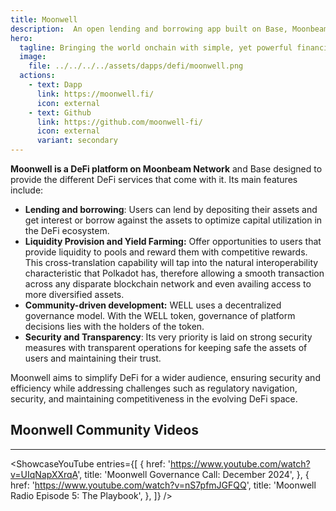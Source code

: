 ```yaml
---
title: Moonwell
description:  An open lending and borrowing app built on Base, Moonbeam, and Moonriver.
hero:
  tagline: Bringing the world onchain with simple, yet powerful financial tools. 
  image: 
    file: ../../../../assets/dapps/defi/moonwell.png
  actions:
    - text: Dapp
      link: https://moonwell.fi/
      icon: external
    - text: Github
      link: https://github.com/moonwell-fi/
      icon: external
      variant: secondary
---
```



**Moonwell is a DeFi platform on Moonbeam Network** and Base designed to provide the different DeFi services that come with it. Its main features include:

- **Lending and borrowing**: Users can lend by depositing their assets and get interest or borrow against the assets to optimize capital utilization in the DeFi ecosystem.
- **Liquidity Provision and Yield Farming:** Offer opportunities to users that provide liquidity to pools and reward them with competitive rewards. This cross-translation capability will tap into the natural interoperability characteristic that Polkadot has, therefore allowing a smooth transaction across any disparate blockchain network and even availing access to more diversified assets.
- **Community-driven development:** WELL uses a decentralized governance model. With the WELL token, governance of platform decisions lies with the holders of the token.
- **Security and Transparency**: Its very priority is laid on strong security measures with transparent operations for keeping safe the assets of users and maintaining their trust.

Moonwell aims to simplify DeFi for a wider audience, ensuring security and efficiency while addressing challenges such as regulatory navigation, security, and maintaining competitiveness in the evolving DeFi space.  


## Moonwell Community Videos
------------
<ShowcaseYouTube
  entries={[
    {
      href: 'https://www.youtube.com/watch?v=UIqNapXXrqA',
      title: 'Moonwell Governance Call: December 2024',
    },
        {
        href: 'https://www.youtube.com/watch?v=nS7pfmJGFQQ',
      title: 'Moonwell Radio Episode 5: The Playbook',
    },
  ]} />